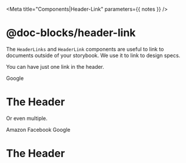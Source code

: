 

<Meta title="Components|Header-Link" parameters={{ notes }} />

# @doc-blocks/header-link

The `HeaderLinks` and `HeaderLink` components are useful to link to documents outside of your storybook.
We use it to link to design specs.

You can have just one link in the header.

<Preview>
  <Story name="Single">
    <div>
      <HeaderLinks>
        <HeaderLink to="google.com">Google</HeaderLink>
      </HeaderLinks>
      <h1 style={{ display: 'inline' }}>The Header</h1>
    </div>
  </Story>
</Preview>

Or even multiple.

<Preview>
  <Story name="Multiple">
    <div>
      <HeaderLinks>
        <HeaderLink to="amazon.com">Amazon</HeaderLink>
        <HeaderLink to="facebook.com">Facebook</HeaderLink>
        <HeaderLink to="google.com">Google</HeaderLink>
      </HeaderLinks>
      <h1 style={{ display: 'inline' }}>The Header</h1>
    </div>
  </Story>
</Preview>
